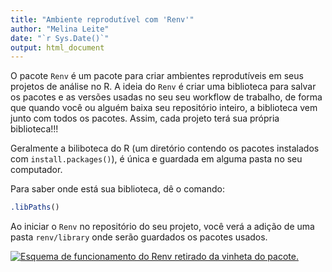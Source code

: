 ```yaml
---
title: "Ambiente reprodutível com 'Renv'"
author: "Melina Leite"
date: "`r Sys.Date()`"
output: html_document
---
```


O pacote `Renv` é um pacote para criar ambientes reprodutíveis em seus projetos de análise no R. A ideia do `Renv` é criar uma biblioteca para salvar os pacotes e as versões usadas no seu seu workflow de trabalho, de forma que quando você ou alguém baixa seu repositório inteiro, a biblioteca vem junto com todos os pacotes. Assim, cada projeto terá sua própria biblioteca!!!

Geralmente a biliboteca do R (um diretório contendo os pacotes instalados com `install.packages()`), é única e guardada em alguma pasta no seu computador.

Para saber onde está sua biblioteca, dê o comando:

```r
.libPaths()
```

Ao iniciar o `Renv` no repositório do seu projeto, você verá a adição de uma pasta `renv/library` onde serão guardados os pacotes usados.

[![Esquema de funcionamento do Renv retirado da vinheta do pacote.](figs/renv_scheme.png)](https://rstudio.github.io/renv/articles/renv.html)
